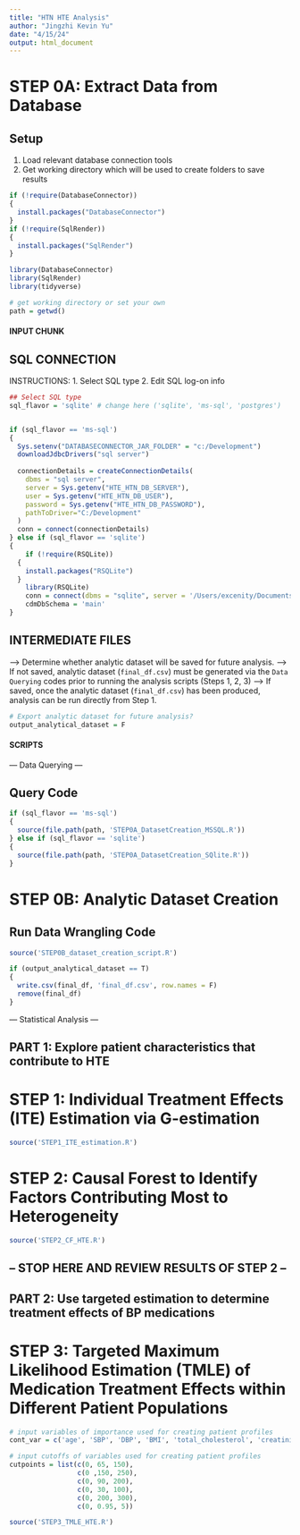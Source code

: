 ```yaml
---
title: "HTN HTE Analysis"
author: "Jingzhi Kevin Yu"
date: "4/15/24"
output: html_document
---
```


# STEP 0A: Extract Data from Database

## Setup 
1. Load relevant database connection tools 
2. Get working directory which will be used to create folders to save results
```r
if (!require(DatabaseConnector))
{
  install.packages("DatabaseConnector")
}
if (!require(SqlRender))
{
  install.packages("SqlRender")
}

library(DatabaseConnector)
library(SqlRender)
library(tidyverse)

# get working directory or set your own
path = getwd()
```

#### INPUT CHUNK ####

## SQL CONNECTION
INSTRUCTIONS:
1. Select SQL type 
2. Edit SQL log-on info
```r
## Select SQL type
sql_flavor = 'sqlite' # change here ('sqlite', 'ms-sql', 'postgres')


if (sql_flavor == 'ms-sql')
{
  Sys.setenv("DATABASECONNECTOR_JAR_FOLDER" = "c:/Development")
  downloadJdbcDrivers("sql server")
  
  connectionDetails = createConnectionDetails(
    dbms = "sql server",
    server = Sys.getenv("HTE_HTN_DB_SERVER"),
    user = Sys.getenv("HTE_HTN_DB_USER"),
    password = Sys.getenv("HTE_HTN_DB_PASSWORD"),
    pathToDriver="C:/Development"
  )
  conn = connect(connectionDetails)
} else if (sql_flavor == 'sqlite')
{ 
    if (!require(RSQLite))
  {
    install.packages("RSQLite")
  }
    library(RSQLite)
    conn = connect(dbms = "sqlite", server = '/Users/excenity/Documents/HSIP/Research/Dissertation Project/Data/EDW OMOP.db')
    cdmDbSchema = 'main'
}
```

## INTERMEDIATE FILES
--> Determine whether analytic dataset will be saved for future analysis. 
--> If not saved, analytic dataset (`final_df.csv`) must be generated via the `Data Querying` codes prior to running the analysis scripts 
  (Steps 1, 2, 3) 
--> If saved, once the analytic dataset (`final_df.csv`) has been produced, analysis can be run directly from Step 1.
```r
# Export analytic dataset for future analysis?
output_analytical_dataset = F
```


#### SCRIPTS ####

--- Data Querying ---

## Query Code
```r
if (sql_flavor == 'ms-sql')
{
  source(file.path(path, 'STEP0A_DatasetCreation_MSSQL.R'))
} else if (sql_flavor == 'sqlite')
{
  source(file.path(path, 'STEP0A_DatasetCreation_SQlite.R'))
}
```

# STEP 0B: Analytic Dataset Creation

## Run Data Wrangling Code
```r
source('STEP0B_dataset_creation_script.R')

if (output_analytical_dataset == T)
{
  write.csv(final_df, 'final_df.csv', row.names = F)
  remove(final_df)
}
```

--- Statistical Analysis ---

## PART 1: Explore patient characteristics that contribute to HTE

# STEP 1: Individual Treatment Effects (ITE) Estimation via G-estimation
```r
source('STEP1_ITE_estimation.R')
```

# STEP 2: Causal Forest to Identify Factors Contributing Most to Heterogeneity
```r
source('STEP2_CF_HTE.R')
```

## -- STOP HERE AND REVIEW RESULTS OF STEP 2 -- ## 


## PART 2: Use targeted estimation to determine treatment effects of BP medications

# STEP 3: Targeted Maximum Likelihood Estimation (TMLE) of Medication Treatment Effects within Different Patient Populations
```r
# input variables of importance used for creating patient profiles
cont_var = c('age', 'SBP', 'DBP', 'BMI', 'total_cholesterol', 'creatinine')

# input cutoffs of variables used for creating patient profiles 
cutpoints = list(c(0, 65, 150), 
                 c(0 ,150, 250), 
                 c(0, 90, 200), 
                 c(0, 30, 100), 
                 c(0, 200, 300), 
                 c(0, 0.95, 5))

source('STEP3_TMLE_HTE.R')
```
